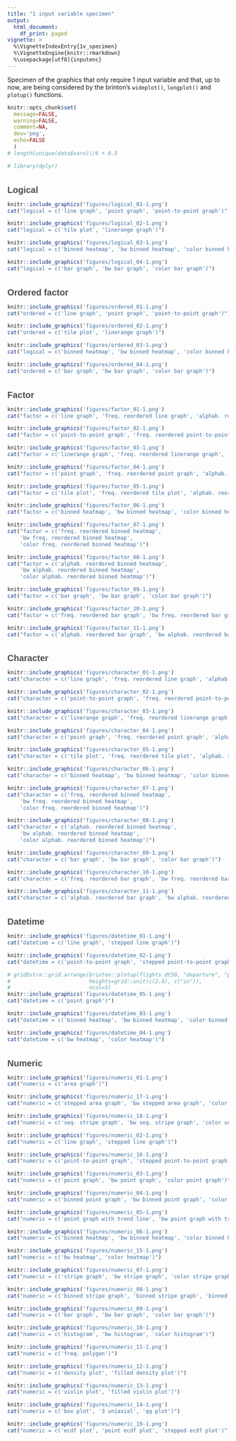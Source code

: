 ---
title: "1 input variable specimen"
output:
  html_document:
    df_print: paged
vignette: >
  %\VignetteIndexEntry{1v_specimen}
  %\VignetteEngine{knitr::rmarkdown}
  %\usepackage[utf8]{inputenc}
---

<style>
  .main-container {
  max-width: 1200px !important;
  }
  h1.title {
  font-family: Helvetica, Arial, sans-serif;
  font-size: 20px;
  color: #4d4d4d;
  margin-top: 100px;
  }
  h1 {
  font-family: Helvetica, Arial, sans-serif;
  font-size: 20px;
  color: 4d4d4d;
  margin-top: 35px;
  }
  h2 {
  font-family: Helvetica, Arial, sans-serif;
  font-size: 16px;
  color: #4d4d4d;
  margin-top: 25px;
  font-weight: bold;
  }
  h3 {
  font-family: Helvetica, Arial, sans-serif;
  font-size: 14px;
  color: #4d4d4d;
  margin-top: 15px;
  font-weight: bold;
  }
  h4 {
  font-family: Helvetica, Arial, sans-serif;
  font-size: 14px;
  color: #4d4d4d;
  margin-top: 10px;
  font-style: oblique;
  }
  h4.author {
  font-family: Helvetica, Arial, sans-serif;
  font-size: 10pt;
  margin-top: 0px;
  }
  h4.date {
  font-family: Helvetica, Arial, sans-serif;
  font-size: 10pt;
  margin-top: 0px;
  }
</style>

Specimen of the graphics that only require 1 input variable and that, up to now, are being considered by the brinton's `wideplot()`, `longplot()` and `plotup()` functions.

```{r, echo=FALSE, message=FALSE, warning=FALSE, comment=FALSE}
knitr::opts_chunk$set(
  message=FALSE, 
  warning=FALSE, 
  comment=NA, 
  dev='png', 
  echo=FALSE
  )
# length(unique(data$vars))/6 + 0.5
```

```{r, echo=FALSE, message=FALSE}
# library(dplyr)
```


# Logical

```{r logical_01, fig.width=12, fig.height=0.83}
knitr::include_graphics('figures/logical_01-1.png')
cat("logical = c('line graph', 'point graph', 'point-to-point graph')")
```

```{r logical_02, fig.width=12, fig.height=0.83}
knitr::include_graphics('figures/logical_02-1.png')
cat("logical = c('tile plot', 'linerange graph')")
```

```{r logical_03, fig.width=12, fig.height=0.83}
knitr::include_graphics('figures/logical_03-1.png')
cat("logical = c('binned heatmap', 'bw binned heatmap', 'color binned heatmap')")
```

```{r logical_04, fig.width=12, fig.height=0.83}
knitr::include_graphics('figures/logical_04-1.png')
cat("logical = c('bar graph', 'bw bar graph', 'color bar graph')")
```

# Ordered factor

```{r ordered_01, fig.width=12, fig.height=1.5}
knitr::include_graphics('figures/ordered_01-1.png')
cat("ordered = c('line graph', 'point graph', 'point-to-point graph')")
```

```{r ordered_02, fig.width=12, fig.height=1.5}
knitr::include_graphics('figures/ordered_02-1.png')
cat("ordered = c('tile plot', 'linerange graph')")
```

```{r ordered_03, fig.width=12, fig.height=1.5}
knitr::include_graphics('figures/ordered_03-1.png')
cat("logical = c('binned heatmap', 'bw binned heatmap', 'color binned heatmap')")
```

```{r ordered_04, fig.width=12, fig.height=1.5}
knitr::include_graphics('figures/ordered_04-1.png')
cat("ordered = c('bar graph', 'bw bar graph', 'color bar graph')")
```

# Factor

```{r factor_01, fig.width=12, fig.height=1.17}
knitr::include_graphics('figures/factor_01-1.png')
cat("factor = c('line graph', 'freq. reordered line graph', 'alphab. reordered line graph')")
```

```{r factor_02, fig.width=12, fig.height=1.17}
knitr::include_graphics('figures/factor_02-1.png')
cat("factor = c('point-to-point graph', 'freq. reordered point-to-point graph', 'alphab. reordered point-to-point graph')")
```

```{r factor_03, fig.width=12, fig.height=1.17}
knitr::include_graphics('figures/factor_03-1.png')
cat("factor = c('linerange graph', 'freq. reordered linerange graph', 'alphab. reordered linerange graph')")
```

```{r factor_04, fig.width=12, fig.height=1.17}
knitr::include_graphics('figures/factor_04-1.png')
cat("factor = c('point graph', 'freq. reordered point graph', 'alphab. reordered point graph')")
```

```{r factor_05, fig.width=12, fig.height=1.17}
knitr::include_graphics('figures/factor_05-1.png')
cat("factor = c('tile plot', 'freq. reordered tile plot', 'alphab. reordered tile plot')")
```

```{r factor_06, fig.width=12, fig.height=1.17}
knitr::include_graphics('figures/factor_06-1.png')
cat("factor = c('binned heatmap', 'bw binned heatmap', 'color binned heatmap')")
```

```{r factor_07, fig.width=12, fig.height=1.17}
knitr::include_graphics('figures/factor_07-1.png')
cat("factor = c('freq. reordered binned heatmap', 
    'bw freq. reordered binned heatmap', 
    'color freq. reordered binned heatmap')")
```

```{r factor_08, fig.width=12, fig.height=1.17}
knitr::include_graphics('figures/factor_08-1.png')
cat("factor = c('alphab. reordered binned heatmap', 
    'bw alphab. reordered binned heatmap', 
    'color alphab. reordered binned heatmap')")
```

```{r factor_09, fig.width=12, fig.height=1.17}
knitr::include_graphics('figures/factor_09-1.png')
cat("factor = c('bar graph', 'bw bar graph', 'color bar graph')")
```

```{r factor_10, fig.width=12, fig.height=1.17}
knitr::include_graphics('figures/factor_10-1.png')
cat("factor = c('freq. reordered bar graph', 'bw freq. reordered bar graph', 'color freq. reordered bar graph')")
```

```{r factor_11, fig.width=12, fig.height=1.17}
knitr::include_graphics('figures/factor_11-1.png')
cat("factor = c('alphab. reordered bar graph', 'bw alphab. reordered bar graph', 'color alphab. reordered bar graph')")
```

# Character

```{r character_01, fig.width=12, fig.height=3}
knitr::include_graphics('figures/character_01-1.png')
cat("character = c('line graph', 'freq. reordered line graph', 'alphab. reordered line graph')")
```

```{r character_02, fig.width=12, fig.height=3}
knitr::include_graphics('figures/character_02-1.png')
cat("character = c('point-to-point graph', 'freq. reordered point-to-point graph', 'alphab. reordered point-to-point graph')")
```

```{r character_03, fig.width=12, fig.height=3}
knitr::include_graphics('figures/character_03-1.png')
cat("character = c('linerange graph', 'freq. reordered linerange graph', 'alphab. reordered linerange graph')")
```

```{r character_04, fig.width=12, fig.height=3}
knitr::include_graphics('figures/character_04-1.png')
cat("character = c('point graph', 'freq. reordered point graph', 'alphab. reordered point graph')")
```

```{r character_05, fig.width=12, fig.height=3}
knitr::include_graphics('figures/character_05-1.png')
cat("character = c('tile plot', 'freq. reordered tile plot', 'alphab. reordered tile plot')")
```

```{r character_06, fig.width=12, fig.height=3}
knitr::include_graphics('figures/character_06-1.png')
cat("character = c('binned heatmap', 'bw binned heatmap', 'color binned heatmap')")
```

```{r character_07, fig.width=12, fig.height=3}
knitr::include_graphics('figures/character_07-1.png')
cat("character = c('freq. reordered binned heatmap', 
    'bw freq. reordered binned heatmap', 
    'color freq. reordered binned heatmap')")
```

```{r character_08, fig.width=12, fig.height=3}
knitr::include_graphics('figures/character_08-1.png')
cat("character = c('alphab. reordered binned heatmap', 
    'bw alphab. reordered binned heatmap', 
    'color alphab. reordered binned heatmap')")
```

```{r character_09, fig.width=12, fig.height=3}
knitr::include_graphics('figures/character_09-1.png')
cat("character = c('bar graph', 'bw bar graph', 'color bar graph')")
```

```{r character_10, fig.width=12, fig.height=3}
knitr::include_graphics('figures/character_10-1.png')
cat("character = c('freq. reordered bar graph', 'bw freq. reordered bar graph', 'color freq. reordered bar graph')")
```

```{r character_11, fig.width=12, fig.height=3}
knitr::include_graphics('figures/character_11-1.png')
cat("character = c('alphab. reordered bar graph', 'bw alphab. reordered bar graph', 'color alphab. reordered bar graph')")
```

# Datetime

```{r datetime_01, fig.width=12, fig.height=2.4}
knitr::include_graphics('figures/datetime_01-1.png')
cat("datetime = c('line graph', 'stepped line graph')")
```

```{r datetime_02, fig.width=12, fig.height=2.4}
knitr::include_graphics('figures/datetime_02-1.png')
cat("datetime = c('point-to-point graph', 'stepped point-to-point graph')")
```

```{r datetime_05, fig.width=12, fig.height=2.4}
# gridExtra::grid.arrange(brinton::plotup(flights_dt50, "departure", "point graph", output = 'plots pane'),
#                         heights=grid::unit(c(2.4), c("in")),
#                         ncol=5)
knitr::include_graphics('figures/datetime_05-1.png')
cat("datetime = c('point graph')")
```

```{r datetime_03, fig.width=12, fig.height=2.4}
knitr::include_graphics('figures/datetime_03-1.png')
cat("datetime = c('binned heatmap', 'bw binned heatmap', 'color binned heatmap')")
```

```{r datetime_04, fig.width=12, fig.height=2.4}
knitr::include_graphics('figures/datetime_04-1.png')
cat("datetime = c('bw heatmap', 'color heatmap')")
```

# Numeric

```{r numeric_01, fig.width=12, fig.height=2.4}
knitr::include_graphics('figures/numeric_01-1.png')
cat("numeric = c('area graph')")
```

```{r numeric_17, fig.width=12, fig.height=2.4}
knitr::include_graphics('figures/numeric_17-1.png')
cat("numeric = c('stepped area graph', 'bw stepped area graph', 'color stepped area graph')")
```

```{r numeric_18, fig.width=12, fig.height=2.4}
knitr::include_graphics('figures/numeric_18-1.png')
cat("numeric = c('seq. stripe graph', 'bw seq. stripe graph', 'color seq. stripe graph')")
```

```{r numeric_02, fig.width=12, fig.height=2.4}
knitr::include_graphics('figures/numeric_02-1.png')
cat("numeric = c('line graph', 'stepped line graph')")
```

```{r numeric_16, fig.width=12, fig.height=2.4}
knitr::include_graphics('figures/numeric_16-1.png')
cat("numeric = c('point-to-point graph', 'stepped point-to-point graph')")
```

```{r numeric_03, fig.width=12, fig.height=2.4}
knitr::include_graphics('figures/numeric_03-1.png')
cat("numeric = c('point graph', 'bw point graph', 'color point graph')")
```

```{r numeric_04, fig.width=12, fig.height=2.4}
knitr::include_graphics('figures/numeric_04-1.png')
cat("numeric = c('binned point graph', 'bw binned point graph', 'color binned point graph')")
```

```{r numeric_05, fig.width=12, fig.height=2.4}
knitr::include_graphics('figures/numeric_05-1.png')
cat("numeric = c('point graph with trend line', 'bw point graph with trend line', 'color point graph with trend line')")
```

```{r numeric_06, fig.width=12, fig.height=2.4}
knitr::include_graphics('figures/numeric_06-1.png')
cat("numeric = c('binned heatmap', 'bw binned heatmap', 'color binned heatmap')")
```

```{r numeric_15, fig.width=12, fig.height=2.4}
knitr::include_graphics('figures/numeric_15-1.png')
cat("numeric = c('bw heatmap', 'color heatmap')")
```

```{r numeric_07, fig.width=12, fig.height=2.4}
knitr::include_graphics('figures/numeric_07-1.png')
cat("numeric = c('stripe graph', 'bw stripe graph', 'color stripe graph')")
```

```{r numeric_08, fig.width=12, fig.height=2.4}
knitr::include_graphics('figures/numeric_08-1.png')
cat("numeric = c('binned stripe graph', 'binned stripe graph', 'binned stripe graph')")
```

```{r numeric_09, fig.width=12, fig.height=2.4}
knitr::include_graphics('figures/numeric_09-1.png')
cat("numeric = c('bar graph', 'bw bar graph', 'color bar graph')")
```

```{r numeric_10, fig.width=12, fig.height=2.4}
knitr::include_graphics('figures/numeric_10-1.png')
cat("numeric = c('histogram', 'bw histogram', 'color histogram')")
```

```{r numeric_11, fig.width=12, fig.height=2.4}
knitr::include_graphics('figures/numeric_11-1.png')
cat("numeric = c('freq. polygon')")
```

```{r numeric_12, fig.width=12, fig.height=2.4}
knitr::include_graphics('figures/numeric_12-1.png')
cat("numeric = c('density plot', 'filled density plot')")
```

```{r numeric_13, fig.width=12, fig.height=2.4}
knitr::include_graphics('figures/numeric_13-1.png')
cat("numeric = c('violin plot', 'filled violin plot')")
```

```{r numeric_14, fig.width=12, fig.height=2.4}
knitr::include_graphics('figures/numeric_14-1.png')
cat("numeric = c('box plot', '3 uniaxial', 'qq plot')")
```

```{r numeric_19, fig.width=12, fig.height=2.4}
knitr::include_graphics('figures/numeric_19-1.png')
cat("numeric = c('ecdf plot', 'point ecdf plot', 'stepped ecdf plot')")
```

